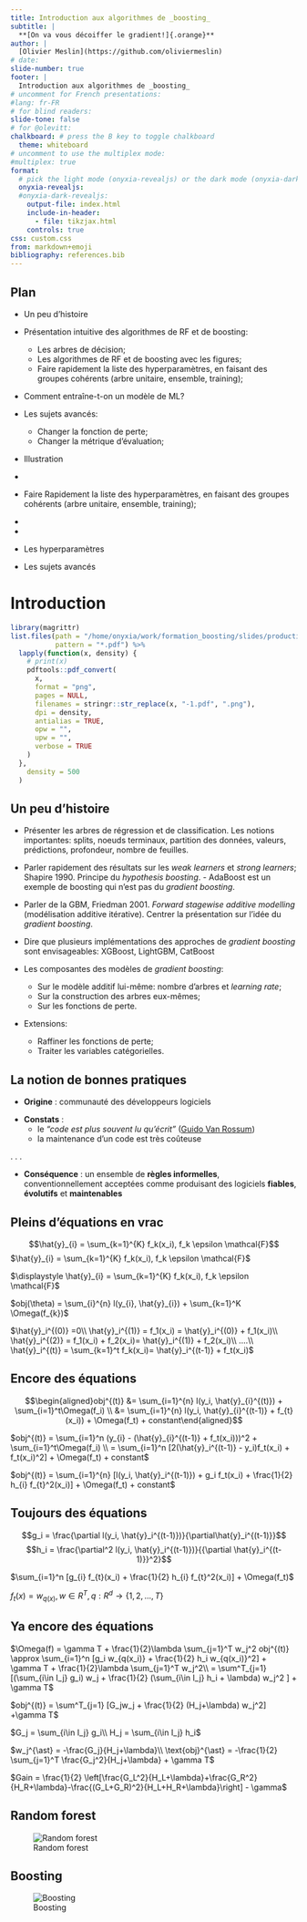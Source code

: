 ```yaml
---
title: Introduction aux algorithmes de _boosting_
subtitle: |
  **[On va vous décoiffer le gradient!]{.orange}**
author: |
  [Olivier Meslin](https://github.com/oliviermeslin)
# date: 
slide-number: true
footer: |
  Introduction aux algorithmes de _boosting_
# uncomment for French presentations:
#lang: fr-FR
# for blind readers:
slide-tone: false
# for @olevitt:
chalkboard: # press the B key to toggle chalkboard
  theme: whiteboard
# uncomment to use the multiplex mode:
#multiplex: true
format:
  # pick the light mode (onyxia-revealjs) or the dark mode (onyxia-dark-revealjs)
  onyxia-revealjs:
  #onyxia-dark-revealjs:
    output-file: index.html
    include-in-header:
      - file: tikzjax.html
    controls: true
css: custom.css
from: markdown+emoji
bibliography: references.bib
---
```


## Plan

- Un peu d'histoire
- Présentation intuitive  des algorithmes de RF et de boosting:
    - Les arbres de décision;
    - Les algorithmes de RF et de boosting avec les figures;
    - Faire rapidement la liste des hyperparamètres, en faisant des groupes cohérents (arbre unitaire, ensemble, training);
- Comment entraîne-t-on un modèle de ML?



- Les sujets avancés:
    - Changer la fonction de perte;
    - Changer la métrique d'évaluation;

- Illustration
- 
- Faire Rapidement la liste des hyperparamètres, en faisant des groupes cohérents (arbre unitaire, ensemble, training);
- 

- 
- Les hyperparamètres

- Les sujets avancés


# Introduction

```r
library(magrittr)
list.files(path = "/home/onyxia/work/formation_boosting/slides/production_figures_files/figure-pdf/", full.names = TRUE,
           pattern = "*.pdf") %>%
  lapply(function(x, density) {
    # print(x)
    pdftools::pdf_convert(
      x,
      format = "png",
      pages = NULL,
      filenames = stringr::str_replace(x, "-1.pdf", ".png"),
      dpi = density,
      antialias = TRUE,
      opw = "",
      upw = "",
      verbose = TRUE
    )
  },
    density = 500
  )
```

## Un peu d'histoire

<!-- Thoughts on Hypothesis Boosting, https://www.cis.upenn.edu/~mkearns/papers/boostnote.pdf -->
<!-- Robert E. Schapire, The Strength of Weak Learnability -->
<!-- https://maxhalford.github.io/blog/lightgbm-focal-loss/ -->
<!-- https://web.njit.edu/~usman/courses/cs675_fall16/BoostedTree.pdf -->
<!-- https://neptune.ai/blog/lightgbm-parameters-guide -->

- Présenter les arbres de régression et de classification. Les notions importantes: splits, noeuds terminaux, partition des données, valeurs, prédictions, profondeur, nombre de feuilles.
- Parler rapidement des résultats sur les _weak learners_ et _strong learners_; Shapire 1990. Principe du _hypothesis boosting_. - AdaBoost est un exemple de boosting qui n'est pas du _gradient boosting_.
- Parler de la GBM, Friedman 2001. _Forward stagewise additive modelling_ (modélisation additive itérative). Centrer la présentation sur l'idée du _gradient boosting_. 
- Dire que plusieurs implémentations des approches de _gradient boosting_ sont envisageables: XGBoost, LightGBM, CatBoost

- Les composantes des modèles de _gradient boosting_:
    - Sur le modèle additif lui-même: nombre d'arbres et _learning rate_;
    - Sur la construction des arbres eux-mêmes;
    - Sur les fonctions de perte.

- Extensions:
    - Raffiner les fonctions de perte;
    - Traiter les variables catégorielles.


## La notion de bonnes pratiques

- [**Origine**]{.blue2} : communauté des développeurs logiciels

::: {.incremental}
- [**Constats**]{.blue2} :
    - le [_"code est plus souvent lu qu'écrit"_]{.green2} ([Guido Van Rossum](https://fr.wikipedia.org/wiki/Guido_van_Rossum))
    - la maintenance d'un code est très coûteuse
:::

. . .

- [**Conséquence**]{.blue2} : un ensemble de [**règles informelles**]{.orange},
conventionnellement acceptées comme produisant des logiciels [**fiables**]{.orange}, [**évolutifs**]{.orange} et [**maintenables**]{.orange}




## Pleins d'équations en vrac

$$\hat{y}_{i} =  \sum_{k=1}^{K} f_k(x_i), f_k \epsilon \mathcal{F}$$
$\hat{y}_{i} =  \sum_{k=1}^{K} f_k(x_i), f_k \epsilon \mathcal{F}$

$\displaystyle \hat{y}_{i} =  \sum_{k=1}^{K} f_k(x_i), f_k \epsilon \mathcal{F}$



$obj(\theta) = \sum_{i}^{n} l(y_{i}, \hat{y}_{i}) + \sum_{k=1}^K \Omega(f_{k})$

$\hat{y}_i^{(0)} =0\\ \hat{y}_i^{(1)} =  f_1(x_i) = \hat{y}_i^{(0)} + f_1(x_i)\\ \hat{y}_i^{(2)} = f_1(x_i) + f_2(x_i)= \hat{y}_i^{(1)} + f_2(x_i)\\ ....\\ \hat{y}_i^{(t)} = \sum_{k=1}^t f_k(x_i)= \hat{y}_i^{(t-1)} + f_t(x_i)$


## Encore des équations

$$\begin{aligned}obj^{(t)}  &= \sum_{i=1}^{n} l(y_i, \hat{y}_{i}^{(t)}) + \sum_{i=1}^t\Omega(f_i) \\           &= \sum_{i=1}^{n} l(y_i, \hat{y}_{i}^{(t-1)} + f_{t}(x_i)) + \Omega(f_t) + constant\end{aligned}$$

$obj^{(t)}  = \sum_{i=1}^n (y_{i} - (\hat{y}_{i}^{(t-1)} + f_t(x_i)))^2 + \sum_{i=1}^t\Omega(f_i) \\           = \sum_{i=1}^n [2(\hat{y}_i^{(t-1)} - y_i)f_t(x_i) + f_t(x_i)^2] + \Omega(f_t) + constant$

$obj^{(t)} = \sum_{i=1}^{n} [l(y_i, \hat{y}_i^{(t-1)}) + g_i f_t(x_i) + \frac{1}{2} h_{i} f_{t}^2(x_i)] + \Omega(f_t) + constant$

## Toujours des équations

$$g_i = \frac{\partial l(y_i, \hat{y}_i^{(t-1)})}{\partial\hat{y}_i^{(t-1)}}$$
$$h_i = \frac{\partial^2 l(y_i, \hat{y}_i^{(t-1)})}{{\partial \hat{y}_i^{(t-1)}}^2}$$

 
$\sum_{i=1}^n [g_{i} f_{t}(x_i) + \frac{1}{2} h_{i} f_{t}^2(x_i)] + \Omega(f_t)$

$f_t(x) = w_{q(x)}, w \in R^{T}, q:R^d\rightarrow \{1,2,...,T\}$

## Ya encore des équations


$\Omega(f) = \gamma T + \frac{1}{2}\lambda \sum_{j=1}^T w_j^2
obj^{(t)} \approx \sum_{i=1}^n [g_i w_{q(x_i)} + \frac{1}{2} h_i w_{q(x_i)}^2] + \gamma T + \frac{1}{2}\lambda \sum_{j=1}^T w_j^2\\ = \sum^T_{j=1} [(\sum_{i\in I_j} g_i) w_j + \frac{1}{2} (\sum_{i\in I_j} h_i + \lambda) w_j^2 ] + \gamma T$

$obj^{(t)} = \sum^T_{j=1} [G_jw_j + \frac{1}{2} (H_j+\lambda) w_j^2] +\gamma T$

$G_j = \sum_{i\in I_j} g_i\\ H_j = \sum_{i\in I_j} h_i$

$w_j^{\ast} = -\frac{G_j}{H_j+\lambda}\\ \text{obj}^{\ast} = -\frac{1}{2} \sum_{j=1}^T \frac{G_j^2}{H_j+\lambda} + \gamma T$

$Gain = \frac{1}{2} \left[\frac{G_L^2}{H_L+\lambda}+\frac{G_R^2}{H_R+\lambda}-\frac{(G_L+G_R)^2}{H_L+H_R+\lambda}\right] - \gamma$






<!-- <iframe width="560" height="315" src="/home/onyxia/work/formation_boosting/slides/production_figures_files/figure-pdf/rf-1.pdf"></iframe> -->


<!-- ![Dudu](/home/onyxia/work/formation_boosting/slides/production_figures_files/figure-pdf/rf-1.pdf) -->

## Random forest

![Random forest](production_figures_files/figure-pdf/rf.png)

## Boosting

![Boosting](production_figures_files/figure-pdf/boosting.png)
